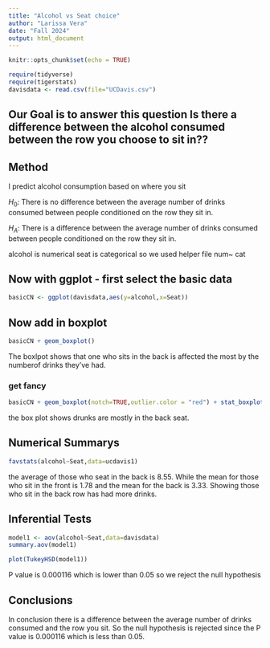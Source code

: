 ```yaml
---
title: "Alcohol vs Seat choice"
author: "Larissa Vera"
date: "Fall 2024"
output: html_document
---
```


```r
knitr::opts_chunk$set(echo = TRUE)
```

```r
require(tidyverse)
require(tigerstats)
davisdata <- read.csv(file="UCDavis.csv")
```
## Our Goal is to answer this question Is there a difference between the alcohol consumed between the row you choose to sit in??

## Method
I predict alcohol consumption based on where you sit

$H_0$: There is no difference between the average number of drinks consumed
between people conditioned on the row they sit in.

$H_A$: There is a difference between the average number of drinks consumed
between people conditioned on the row they sit in.


alcohol is numerical 
seat is categorical 
so we used helper file num~ cat 

## Now with ggplot - first select the basic data

```r
basicCN <- ggplot(davisdata,aes(y=alcohol,x=Seat))
```
## Now add in boxplot

```r
basicCN + geom_boxplot()
```
  
The boxlpot shows that one who sits in the back is affected the most by the numberof drinks they've had.

  
### get fancy  

```r
basicCN + geom_boxplot(notch=TRUE,outlier.color = "red") + stat_boxplot(geom ='errorbar') + labs(title="Fancy notch boxplot \n with 2 lines")
```

the box plot shows drunks are mostly in the back seat. 

## Numerical Summarys 

```r
favstats(alcohol~Seat,data=ucdavis1)
```

the average of those who seat in the back is 8.55. While the mean for those who sit in the front is 1.78 and the mean for the back is 3.33. Showing those who sit in the back row has had more drinks. 

## Inferential Tests

```r
model1 <- aov(alcohol~Seat,data=davisdata)
summary.aov(model1)
```

```r
plot(TukeyHSD(model1))
```

P value is 0.000116 which is lower than 0.05 so we reject the null hypothesis

## Conclusions

In conclusion there is a difference between the average number of drinks consumed and the row you sit. So the null hypothesis is rejected since the P value is 0.000116 which is less than 0.05. 

